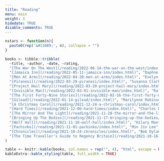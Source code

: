 ```yaml
---
title: "Reading"
menu: main
weight: 3
hidedate: TRUE
disable_comments: TRUE
---
```


```r
nstars <- function(n){
  paste0(rep('&#11089;', n), collapse = "")
}

books <- tibble::tribble(
  ~title, ~author, ~date, ~rating,
  "[The War On The West](/reading/2022-06-14-the-war-on-the-west/index.html)", "Douglas Murray", "2022-06-14", nstars(1),
  "[Jamaica Inn](/reading/2022-05-11-jamaica-inn/index.html)", "Daphne Du Maurier", "2022-05-11", nstars(3),
  "[Men At Arms](/reading/2022-04-20-men-at-arms/index.html)", "Evelyn Waugh", "2022-04-20", nstars(3),
  "[Piranesi](/reading/2022-03-29-piranesi/index.html)", "Susanna Clarke", "2022-03-29", nstars(3),
  "[Project Hail Mary](/reading/2022-03-20-project-hail-mary/index.html)", "Andy Weir", "2022-03-20", nstars(1),
  "[Invisible Man](/reading/2022-03-01-invisible-man/index.html)", "Ralph Ellison", "2022-03-01", nstars(4),
  "[The First Forty-Nine Stories](/reading/2022-02-16-the-first-forty-nine-stories/index.html)", "Ernest Hemingway", "2022-02-16", nstars(5),
  "[Gilead](/reading/2022-01-14-gilead/index.html)", "Marilynne Robinson", "2022-01-14", nstars(3),
  "[A Christmas Carol](/reading/2021-12-24-a-christmas-carol/index.html)", "Charles Dickens", "2021-12-24", nstars(4),
  "[Hard Times](/reading/2021-12-06-hard-times/index.html)", "Charles Dickens", "2021-12-20", nstars(3),
  "[The Mirror And The Light](/reading/2021-11-28-the-mirror-and-the-light/index.html)", "Hilary Mantel", "2021-11-28", nstars(4),
  "[Bringing Up The Bodies](/reading/2021-11-17-bringing-up-the-bodies/index.html)", "Hilary Mantel", "2021-11-17", nstars(5),
  "[Wolf Hall](/reading/2021-11-10-wolf-hall/index.html)", "Hilary Mantel", "2021-11-10", nstars(4),
  "[Pachinko](/reading/2021-11-01-pachinko/index.html)", "Min Jin Lee", "2021-11-01", nstars(3),
  "[Chronicles](/reading/2021-10-24-chronicles/index.html)", "Bob Dylan", "2021-10-24", nstars(4),
  "[The Time Traveller's Guide to Regency Britain](/reading/2021-10-16-the-time-traveller-s-guide-to-regency-britain/index.html)", "Ian Mortimer", "2021-10-16", nstars(3),
)
```

```r
table <- knitr::kable(books, col.names = rep("", 4), "html", escape = FALSE)
kableExtra::kable_styling(table, full_width = TRUE)
```
